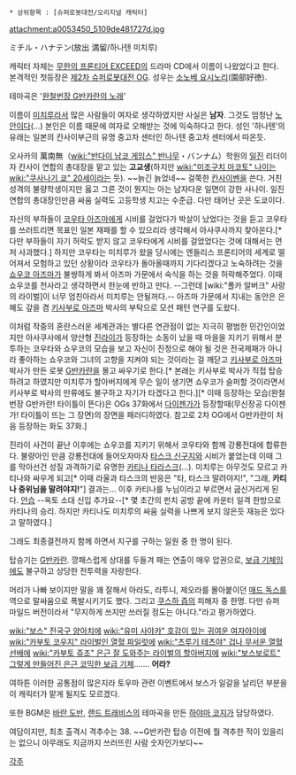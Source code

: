  * 상위항목 : [슈퍼로봇대전/오리지널 캐릭터]
attachment:a0053450_5109de481727d.jpg

ミチル・ハナテン(放出 満留/하나텐 미치루)

캐릭터 자체는 [[무한의 프론티어 EXCEED]]의 드라마 CD에서 이름이 나왔었다고 한다. 본격적인 첫등장은 [[제2차 슈퍼로봇대전 OG]]. 성우는 [[소노베 요시노리]](園部好徳).

테마곡은 '[http://www.youtube.com/watch?v=F_MKG-GP3jQ 완철번장 G반카란의 노래]'

이름이 [[미치루]]라서 많은 사람들이 여자로 생각하였지만 사실은 '''남자'''. 그것도 엄청난 [[노안]]이다(...) 본인은 이름 때문에 여자로 오해받는 것에 익숙하다고 한다. 성인 '하나텐'의 유래는 일본의 칸사이부근의 유명 중고차 센터인 하나텐 중고차 센터에서 따온듯.

오사카의 萬南無（[[wiki:"반다이 남코 게임스" 반나무]]・バンナム）학원의 [[일진]] 리더이자 칸사이 연합의 총대장을 맡고 있는 '''고교생'''(하지만 [[wiki:"미조구치 마코토" 나이는]] [[wiki:"쿠사나기 쿄" 20세]]이라는 듯). ~~늙긴 늙었네~~ 걸쭉한 [[칸사이벤]]을 쓴다. 거친 성격의 불량학생이지만 옳고 그른 것이 뭔지는 아는 남자다운 일면이 강한 사나이. 일진연합의 총대장인만큼 싸움 실력도 고등학생 치고는 수준급. 다만 태어난 곳은 도쿄이다.

자신의 부하들이 [[코우타 아즈마]]에게 시비를 걸었다가 박살이 났었다는 것을 듣고 코우타를 쓰러트리면 목표인 일본 재패를 할 수 있으리라 생각해서 아사쿠사까지 찾아온다.[* 다만 부하들이 자기 허락도 받지 않고 코우타에게 시비를 걸었었다는 것에 대해서는 먼저 사과했다.] 하지만 코우타는 미치루가 왔을 당시에는 엔들리스 프론티어의 세계로 떨어져서 모험하고 있던 상황이라 코우타가 돌아올때까지 기다리겠다고 노숙하려는 것을 [[쇼우코 아즈마]]가 불쌍하게 봐서 아즈마 가문에서 숙식을 하는 것을 허락해주었다. 이때 쇼우코를 천사라고 생각하면서 한눈에 반하고 만다. --그런데 [wiki:"폴카 알버크" 사랑의 라이벌]이 너무 엄친아라서 미치루는 안될꺼다.-- 아즈마 가문에서 지내는 동안은 은혜도 갚을 겸 [[키사부로 아즈마]] 박사의 부탁으로 모션 패턴 연구를 도왔다.

이처럼 작중의 혼란스러운 세계관과는 별다른 연관점이 없는 지극히 평범한 민간인이었지만 아사쿠사에서 양산형 [[진라이]]가 등장하는 소동이 났을 때 마을을 지키기 위해서 분투하는 코우타와 쇼우코의 모습을 보고 자신이 진정으로 해야 될 것은 전국제패가 아니라 좋아하는 쇼우코와 그녀의 고향을 지켜야 되는 것이라는 걸 깨닫고 [[키사부로 아즈마]] 박사가 만든 로봇 [[G반카란]]을 몰고 싸우기로 한다.[* 본래는 키사부로 박사가 직접 탑승하려고 하였지만 미치루가 할아버지에게 무슨 일이 생기면 쇼우코가 슬퍼할 것이라면서 키사부로 박사의 만류에도 불구하고 자기가 타겠다고 한다.][* 이때 등장하는 모습(완철번장 G반카란! 타이틀이 뜬다)은 OGs 37화에서 [[다이젠가]]가 등장할때(무신장공 다이젠가! 타이틀이 뜨는 그 장면)의 장면을 패러디하였다. 참고로 2차 OG에서 G반카란이 처음 등장하는 화도 37화.]

진라이 사건이 끝난 이후에는 쇼우코를 지키기 위해서 코우타와 함께 강룡전대에 합류한다. 불량아인 만큼 강룡전대에 들어오자마자 [[타스크 신구지]]와 시비가 붙었는데 이때 그를 막아선건 성질 과격하기로 유명한 [[카티나 타라스크]](…). 미치루는 아무것도 모르고 카티나와 싸우게 되고[* 이때 라울과 타스크의 반응은 "타, 타스크 말려야지!", "그래, '''카티나 중위님을 말려야지!'''"] 결과는... 이후 카티나를 누님이라고 부르면서 굽신거리게 된다. [[안습]] --옥토 소대 신입 추가요--[* 몇 초간의 펀치 공방 끝에 카운터 일격 한방으로 카티나의 승리. 하지만 카티나도 미치루의 싸움 실력을 나쁘게 보지 않은듯 재능은 있다고 말하였다.]

그래도 최종결전까지 함께 하면서 지구를 구하는 일원 중 한 명이 된다.

{{{#!html
<iframe width="853" height="480" src="//www.youtube.com/embed/Wolr2CRYo4g" frameborder="0" allowfullscreen></iframe>
}}}

탑승기는 [[G반카란]]. 깡패스럽게 상대를 두들겨 패는 연출이 매우 압권으로, [[보급 기체]]임에도 불구하고 상당한 전투력을 자랑한다.

머리가 나빠 보이지만 말을 꽤 잘해서 아라도, 라투니, 제오라를 몰아붙이던 [[매드 독스]]를 역으로 말싸움으로 폭발시키기도 했다. 그리고 [[쿠스하 즙]]의 피해자 중 한명. 다만 슈퍼 마일드 버전이라서 "무지하게 쓰지만 쓰러질 정도는 아니다."라고 평가하였다.

[[wiki:"보스" 전국구 양아치]]에 [[wiki:"유미 사야카" 호감이 있는 귀여운 여자아이]]에 [[wiki:"카부토 코우지" 라이벌인 열혈 파일럿]]에 [[wiki:"츠루기 테츠야" 겁나 무서운 열혈 선배]]에 [[wiki:"카부토 쥬조" 은근 잘 도와주는 라이벌의 할아버지]]에 [[wiki:"보스보로트" 그렇게 만들어진 은근 코믹한 보급 기체]]……. '''어라?'''

여하튼 이러한 공통점이 많은지라 토우마 관련 이벤트에서 보스가 일갈을 날리던 부분을 이 캐릭터가 맡게 될지도 모르겠다.

또한 BGM은 [[바란 도반]], [[랜드 트래비스]]의 테마곡을 만든 [[하야마 코지]]가 담당하였다.


여담이지만, 최초 출격시 격추수는 38. ~~G반카란 탑승 이전에 뭘 격추한 적이 있을리는 없으니 아무래도 지금까지 쓰러뜨린 사람 숫자인가보다~~

[[각주]]

